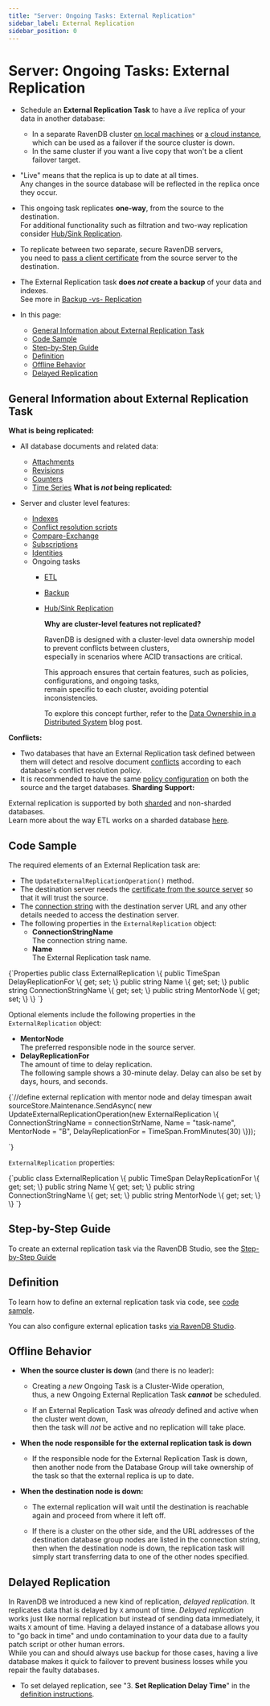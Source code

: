 ```yaml
---
title: "Server: Ongoing Tasks: External Replication"
sidebar_label: External Replication
sidebar_position: 0
---
```



# Server: Ongoing Tasks: External Replication
<Admonition type="note" title="Note">

* Schedule an **External Replication Task** to have a _live_ replica of your data in another database:
    * In a separate RavenDB cluster [on local machines](../../start/getting-started) or [a cloud instance](../../cloud/cloud-overview),  
      which can be used as a failover if the source cluster is down.
    * In the same cluster if you want a live copy that won't be a client failover target.

* "Live" means that the replica is up to date at all times.  
  Any changes in the source database will be reflected in the replica once they occur.

* This ongoing task replicates **one-way**, from the source to the destination.  
  For additional functionality such as filtration and two-way replication consider [Hub/Sink Replication](../../server/ongoing-tasks/hub-sink-replication).

* To replicate between two separate, secure RavenDB servers,  
  you need to [pass a client certificate](../../server/ongoing-tasks/external-replication#step-by-step-guide) from the source server to the destination.

* The External Replication task **does _not_ create a backup** of your data and indexes.  
  See more in [Backup -vs- Replication](../../studio/database/tasks/backup-task#backup-task--vs--replication-task)
* In this page: 
  * [General Information about External Replication Task](../../server/ongoing-tasks/external-replication#general-information-about-external-replication-task)
  * [Code Sample](../../server/ongoing-tasks/external-replication#code-sample)
  * [Step-by-Step Guide](../../server/ongoing-tasks/external-replication#step-by-step-guide)
  * [Definition](../../server/ongoing-tasks/external-replication#definition)  
  * [Offline Behavior](../../server/ongoing-tasks/external-replication#offline-behavior)
  * [Delayed Replication](../../server/ongoing-tasks/external-replication#delayed-replication)

</Admonition>

## General Information about External Replication Task

**What is being replicated:**

* All database documents and related data:
    * [Attachments](../../document-extensions/attachments/what-are-attachments)
    * [Revisions](../../document-extensions/revisions/overview)
    * [Counters](../../document-extensions/counters/overview)
    * [Time Series](../../document-extensions/timeseries/overview)
**What is _not_ being replicated:**

* Server and cluster level features:
    * [Indexes](../../indexes/creating-and-deploying)
    * [Conflict resolution scripts](../../server/clustering/replication/replication-conflicts#conflict-resolution-script)
    * [Compare-Exchange](../../client-api/operations/compare-exchange/overview)
    * [Subscriptions](../../client-api/data-subscriptions/what-are-data-subscriptions)
    * [Identities](../../server/kb/document-identifier-generation#strategy--3)
    * Ongoing tasks
        * [ETL](../../server/ongoing-tasks/etl/basics)
        * [Backup](../../studio/database/tasks/backup-task)
        * [Hub/Sink Replication](../../studio/database/tasks/ongoing-tasks/hub-sink-replication/overview)

          <Admonition type="note" title="Note">

          **Why are cluster-level features not replicated?**

          RavenDB is designed with a cluster-level data ownership model to prevent conflicts between clusters,  
          especially in scenarios where ACID transactions are critical.

          This approach ensures that certain features, such as policies, configurations, and ongoing tasks,  
          remain specific to each cluster, avoiding potential inconsistencies.

          To explore this concept further, refer to the [Data Ownership in a Distributed System](https://ayende.com/blog/196769-B/data-ownership-in-a-distributed-system) blog post.

          </Admonition>
**Conflicts:**

* Two databases that have an External Replication task defined between them will detect and resolve document
  [conflicts](../../server/clustering/replication/replication-conflicts) according to each database's conflict resolution policy.
* It is recommended to have the same [policy configuration](../../server/clustering/replication/replication-conflicts#configuring-conflict-resolution-using-the-client)
  on both the source and the target databases.
**Sharding Support:**

External replication is supported by both [sharded](../../sharding/overview) and non-sharded databases.  
Learn more about the way ETL works on a sharded database [here](../../sharding/external-replication).



## Code Sample

The required elements of an External Replication task are:

* The `UpdateExternalReplicationOperation()` method.
* The destination server needs the [certificate from the source server](../../server/security/authentication/certificate-management#enabling-communication-between-servers:-importing-and-exporting-certificates) 
  so that it will trust the source.
* The [connection string](../../client-api/operations/maintenance/connection-strings/add-connection-string#add-a-raven-connection-string) 
  with the destination server URL and any other details needed to access the destination server.
* The following properties in the `ExternalReplication` object:
  * **ConnectionStringName**  
    The connection string name.  
  * **Name**  
    The External Replication task name.

<TabItem value="something" label="ExternalReplication">
<CodeBlock language="csharp">
{`Properties
        public class ExternalReplication
        \{
            public TimeSpan DelayReplicationFor \{ get; set; \}
            public string Name \{ get; set; \}
            public string ConnectionStringName \{ get; set; \}
            public string MentorNode \{ get; set; \}
        \}
`}
</CodeBlock>
</TabItem>

Optional elements include the following properties in the `ExternalReplication` object:

* **MentorNode**  
  The preferred responsible node in the source server.
* **DelayReplicationFor**  
  The amount of time to delay replication.  
  The following sample shows a 30-minute delay.  Delay can also be set by days, hours, and seconds.  

<TabItem value="something" label="ExternalReplicationWithMentorAndDelay">
<CodeBlock language="csharp">
{`//define external replication with mentor node and delay timespan
await sourceStore.Maintenance.SendAsync(
    new UpdateExternalReplicationOperation(new ExternalReplication
\{
    ConnectionStringName = connectionStrName,
    Name = "task-name",
    MentorNode = "B",
    DelayReplicationFor = TimeSpan.FromMinutes(30)
\}));
           
`}
</CodeBlock>
</TabItem>

`ExternalReplication` properties:

<TabItem value="something" label="ExternalReplicationProperties">
<CodeBlock language="csharp">
{`public class ExternalReplication
\{
    public TimeSpan DelayReplicationFor \{ get; set; \}
    public string Name \{ get; set; \}
    public string ConnectionStringName \{ get; set; \}
    public string MentorNode \{ get; set; \}
\}
`}
</CodeBlock>
</TabItem>




## Step-by-Step Guide

To create an external replication task via the RavenDB Studio, see the [Step-by-Step Guide](../../studio/database/tasks/ongoing-tasks/external-replication-task#step-by-step-guide)



## Definition

To learn how to define an external replication task via code, see [code sample](../../server/ongoing-tasks/external-replication#code-sample).  

You can also configure external eplication tasks [via RavenDB Studio](../../studio/database/tasks/ongoing-tasks/external-replication-task#definition).  




## Offline Behavior

* **When the source cluster is down** (and there is no leader):  

  * Creating a _new_ Ongoing Task is a Cluster-Wide operation,  
    thus, a new Ongoing External Replication Task ***cannot*** be scheduled.  

  * If an External Replication Task was _already_ defined and active when the cluster went down,  
    then the task will _not_ be active and no replication will take place.

* **When the node responsible for the external replication task is down**  

  * If the responsible node for the External Replication Task is down,  
    then another node from the Database Group will take ownership of the task so that the external replica is up to date.  

* **When the destination node is down:**  

  * The external replication will wait until the destination is reachable again and proceed from where it left off.  

  * If there is a cluster on the other side, and the URL addresses of the destination database group nodes are listed in the connection string, 
    then when the destination node is down, the replication task will simply start transferring data to one of the other nodes specified.  



## Delayed Replication

In RavenDB we introduced a new kind of replication, _delayed replication_. It replicates data that is 
delayed by `X` amount of time. 
_Delayed replication_ works just like normal replication but instead of sending data immediately, 
it waits `X` amount of time. 
Having a delayed instance of a database allows you to "go back in time" and undo contamination to your data 
due to a faulty patch script or other human errors.  
While you can and should always use backup for those cases, having a live database makes it quick to failover 
to prevent business losses while you repair the faulty databases.  

* To set delayed replication, see "3. **Set Replication Delay Time**" in the [definition instructions](../../studio/database/tasks/ongoing-tasks/external-replication-task#definition).  


